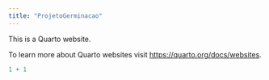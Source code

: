 ```yaml
---
title: "ProjetoGerminacao"
---
```


This is a Quarto website.

To learn more about Quarto websites visit <https://quarto.org/docs/websites>.

```r
1 + 1
```
